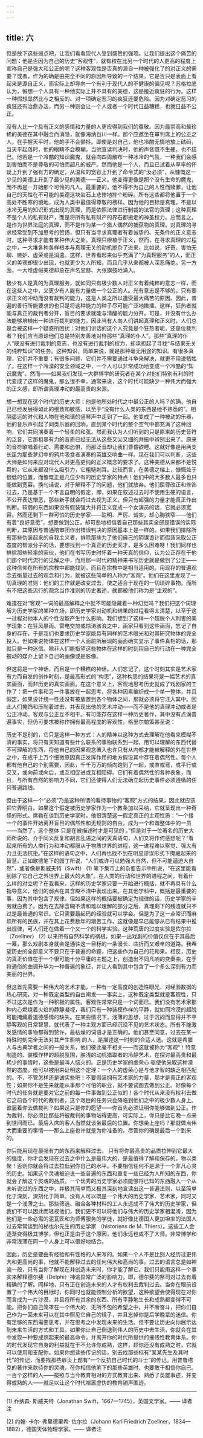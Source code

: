 ```yaml
---
---
---
```

title: 六
---




但是放下这些弱点吧，让我们看看现代人受到盛赞的强项。让我们提出这个痛苦的问题：他是否因为自己的历史“客观性”，就有权在比另一个时代的人更高的程度上宣称自己是强大和公正的呢？这种客观性是否真的源自一种被强化了的对正义的需要？或者，作为的确是由完全不同的原因所导致的一个结果，它是否只是表面上看起来是源自正义，而实际上却导向一个有利于现代人的不健康的偏见呢？苏格拉底认为，假想一个人具有一种他实际上并不具有的美德，这是接近疯狂的行为。这样一种假想显然比与之相反的、对一项确定恶习的疯狂还要危险。因为对确定恶习的疯狂还有治愈办法，而另一种则会让一个人或者一个时代日益糟糕，也就日益不公正。

没有人比一个具有正义的感情和力量的人更应得到我们的尊敬。因为最崇高和最珍稀的美德在其中融合而消隐，就像海纳百川一样。那个应邀坐在审判席上的公正之人，在手握天平时，他的手不会颤抖。即使是对自己，他也冷酷无情地放上砝码，当天平起落时，他的眼睛不会模糊，当他宣读判决时，他的声音既不生硬，也不结巴。他若是一个冷酷的知识魔鬼，就会向四周散布一种冰冷的气氛，一种我们会感到害怕而不是尊敬的可怕而超凡的威严。然而他是一个人，而且已试着从草率的怀疑上升到了强有力的确定，从温和的宽容上升到了命令式的“汝必须”，从慷慨这一少见的美德上升到了最少见的美德——正义。他变得更像是那个没有生命的魔鬼，而不再是一开始那个可怜的凡人。最重要的，他不得不为自己的人性而赎罪，让他自己的天性在不可能的美德这块岩石上悲惨地摔个粉碎。所有这些都将他置于一个高处不胜寒的境地，成为人类中最值得尊敬的榜样。因为他的目标是真理，不是以冰冷无用的知识形式出现的真理，而是依照法律进行制裁的法官的真理；这种真理不是个人的私有财产，而是将所有私有财产的界石都搬走的神圣权力。总而言之，是作为世界法庭的真理，而不是作为某一个猎人偶然的捕获物的真理。对真理的寻求经常受到不加思考的赞扬，但只有当寻求真理者有着诚挚的、无条件的正义意志时，这种寻求才能有某种伟大之处。真理只根植于正义，然而，在寻求真理的过程之中，一大堆各种各样根本与真理无关的动机掺杂了进来，比如说，好奇、害怕无聊、嫉妒、虚荣或是消遣。这样，世界看起来似乎充满了“为真理服务”的人，而正义的美德却很少出现，也就更少为人所知，而且几乎从来都被人深恶痛绝。另一方面，一大堆虚假美德却总在声名显赫、大张旗鼓地涌入。

极少有人是真的为真理服务，就如同只有极少数人对正义有着纯粹的意志一样，而在这些人之中，又更少有人能有力量做一个公正的人。光有意志是不够的。只有要求正义的冲动而没有裁判的能力，这是人类之所以遭受最大痛苦的原因。因此，普遍的善行所能要求的也只是将这种能力的种子尽可能广泛地撒播。这样，狂热者就能与真正的裁判者分开，盲目的要求就能与清醒的能力分开。可是，并没有什么办法能够培植出一种进行裁判的能力。因此当有人向人们讲起真理和正义时，人们总是会被这样一个疑惑所困扰：对他们讲话的这个人究竟是个狂热者呢，还是位裁判者？我们应当原谅他们总是特别友善地对待那些“真理的仆人”。那些“真理的仆人”既没有进行裁判的意志，也没有进行裁判的权力，却承担起了寻找“与结果无关的纯粹知识”的任务。这种知识，简单来说，就是那种毫无用途的知识。有很多真理，它们并不重要；有很多问题，它们并不需要通过斗争来解决，就更不用说牺牲了。在这样一个冷漠的安全领域之中，一个人可以非常成功地变成一个冷酷的“知识魔鬼”。然而——如果我们发现一大群博学的研究者在某个对他们特别有利的时代变成了这样的魔鬼，那么很不幸，通常来说，这个时代可能缺少一种伟大而强大的正义感，即所谓真理冲动的最高贵的来源。

想一想现在这个时代的历史大师：他是他所处时代之中最公正的人吗？的确，他自己已经发展得如此的细致和敏感，以至于“没有什么人类的东西是他不熟悉的”。相隔遥远的时代和人物在他和谐的竖琴声中走到了一起。他变成了一种被动的乐器，他的音乐声引起了同类乐器的回响，直到某个时代的整个空气中都充满了这种回响，它们共同演奏着一个轻柔的和弦。然而我认为人们听到的只是原来的历史音符的泛音，它那粗暴有力的音质已经无法从这些又尖又细的共振中辨别出来了。原来的音符歌唱着行动、需要和恐惧，而那泛音却让我们昏昏欲睡。这就好像是用两支长笛为那些梦幻中的鸦片吸食者演奏的英雄交响曲一样。现在我们可以判断，这些大师是如何来应对现代人对更高更纯的正义概念的要求了。这种美德从来都不是悦耳的，它从来都没什么吸引力，它粗糙刺耳。比较而言，在美德之梯上，慷慨处于很低的位置，而慷慨正是几位少有的历史学家的特点！他们中的大多数人最多也只能做到宽容。换句话说，对于解释不了的问题，他们就放弃。他们屈尊改正和修饰过去，乃是基于一个不言自明的假定，即，如果在叙述过去时不使用生硬的语言，不公开表达憎恶，那些新手就会将过去视为正义。但只有超强的力量才能真正作出判断。软弱的东西如果没有假装强大并将正义变成一个女演员的话，它就必须宽容。然而还剩下一群可怕的历史学家——聪明、严厉、诚实，却心胸狭窄——他们有着“良好意愿”，想要做到公正，却可悲地相信着自己那些其实全部是错误的实际判断，其原因与普通陪审团作出错误判决的原因基本上是一样的。如果我们排除所有那些伪装起来的自我主义者，排除那些为了他们自己的阴谋诡计而假装采取公正态度的帮派分子的话，要想找到一个真正的历史天才，是多么困难呀！我们同样也排除那些轻率的家伙，他们在书写历史时怀着一种天真的信仰，认为公正存在于他们那个时代流行的见解之中，而用那一时代的精神来书写历史就是做到了公正——这种信仰在所有的宗教中都能找到，而且在宗教中是相当适用的。用现存的普遍观念去衡量过去的观念和行为，就被这些简单的人称为“客观”。他们在这里发现了一切真理的准则：他们的工作就是改变过去，使之适合于现在的一切琐碎事物。而所有不把这些流行的观念当作准则的历史著述，就都被他们称为是“主观的”。

难道在对“客观”一词的最高解释之中就不可能隐藏着一种幻觉吗？我们把这个词理解为历史学家的某种立场，即历史学家对动机和结果的过程看得太清楚，以至于这一过程对他本人的个性没能产生什么影响。我们想到了这样一个超脱个人利害的美学现象：在狂风暴雨、雷电交加或惊涛骇浪之中，画家只看到这些画面，忘记了自身的存在，于是我们也要求历史学家能具有同样的艺术眼光和对其研究物体的完全投入。但如果说物体在这样一个人面前所展现的画面确实显示了事件真相的话，那就只是一种迷信。除非人们能指望这些物体在这样的时刻用自己的行动在一种完全被动的媒介上留下自己的画像或是影像。

但这将是一个神话，而且是一个糟糕的神话。人们忘记了，这个时刻其实是艺术家有力而自发的创作时刻，是最高形式的“构思”，这种构思的结果将是一幅艺术的真实画面，而非历史的真实画面。在这个意义上，客观地思考历史就成了戏剧家的工作了：把一件事和另一件事放在一起思考，将各种因素编织成一个单一整体，并且假定，如果设计统一性还没有被放置到各个物体之间，那就必须将它注入其中。因此人们掩饰和压制着过去，并表现出他的艺术冲动——而不是他的真理冲动或者是公正冲动。客观与公正互不相干。有可能存在这样一种历史著作，其中没有点滴普遍事实，但仍可要求被称作拥有最高程度的客观性。格里尔帕策甚至说：

历史不是别的，它只是这样一种方式：人的精神以这种方式去理解在他看来模糊不清的事实，将只有天知道有些什么联系的事物联系到一起，用可以理解的东西代替不可理解的东西，将他自己的因果观念置入也许只有从内部才能被解释的外在世界之中，在成千上万个细微原因真正发挥作用的地方假设其中存在着偶然性。每个人都有他自己的个别需要，因此，千千万万的倾向跑到了一起，或直或弯，或平行或交叉，或向前或向后，或互相促进或互相阻碍。它们有着偶然性的各种表象，而且，与所有自然的影响力不同，它们还使得人们无法确立起历史事件必须遵循的任何普遍路线。

但由于这样一个“必须”乃是这种所谓的看待事物的“客观”方式的结果，因此就应该把它弄明白。如果这个假定被历史学家作为一个教条加以采纳，它就呈现出一种奇怪的形式。席勒在谈到历史学家时，他很清楚这一假定真正的主观性质：“一个接一个的事件开始离开盲目的偶然性和无规则的自由，成为一个和谐整体中的一员——当然了，这个整体 只是在被描述时才是可见的 。”但是对于一位著名的历史大师所说的、介于同义反复和胡言乱语之间的天真语句，人们又将作何感想呢？“看起来所有的人类行为和冲动都服从于物质世界的进程，这一进程难以察觉、强大有力且无法抗拒。”在这样的语句之中，人们再也找不到在明显谬误形式下掩藏起来的智慧。正如歌德笔下的园丁所说，“人们或许可以勉强大自然，但不可能逼迫大自然”，或者像是斯威夫特（Swift） (1) 笔下集市上的杂耍告示中所说，“在这里能看到除了它自己之外世界上最大的大象”。在人类的行动和世界的进程之间，有着什么样的对立呢？在我看来，这样的历史学家只要一开始进行概括，就不再具有什么指导意义，他们的弱点在其含糊不清中表现出来。在其他学科中，概括是最重要的事，因为其中包含了规律。但如果这样的概括要被确定为规律的话，历史学家的辛劳就白费了。因为在去除含糊不清和难以理解的部分之后，真理剩下的残渣就只不过是最普通的常识。它只需要最起码的经验就可以学会。但是为了这一点常识而麻烦所有的民族，并在其上花费数年的艰苦工作，这就像是早已能够从已有结果中推出规律，可人们还在做着一个又一个的科学实验。这种荒唐的过度实验是佐尔拉（Zoellner） (2) 以来所有自然科学的祸根，如果一出戏剧的价值仅仅在于其最后一幕，那么戏剧本身就会是通往这一目标的一条漫长、曲折而又艰辛的道路。我希望历史的全部意义不要只在于普遍的命题，把这些作为自己的花和果。相反，历史的真正价值在于一个很可能十分平庸的主题之上，创造出不同凡响的变奏曲，在于将通俗的曲调升华为一种普遍的象征，并让人看到其中包含了一个多么深刻有力而美丽的世界。

但这首先需要一种伟大的艺术才能，一种有一定高度的创造性眼光，对经验数据的热心研究，对一种既定类型的自由阐发——事实上，这种既定类型就是客观性，只不过这次是作为一种积极的属性。客观性常常只是一个词而已。我们没有艺术家那种内心燃烧着火焰的静静凝视，我们只有一种装模作样的平静，就如同冷漠的超脱可能掩藏着道德感情的缺失。在某些情况下，浅薄的思想，过于沉闷而显得并不平静客观的日常智慧，就代表了一种主观方面已经沉没不见的艺术状态。所有不能激发感情的事物都得到赞许，最枯燥的词语才是正确的。他们甚至同意，过去在某一特殊时刻完全无法对其产生影响 的人，是描述这一时刻的合适人选。这就是希腊人与古典学者之间的一般关系，他们彼此毫不相关——而这就被称为“客观”！特意制造的、装模作样的超脱氛围，肤浅的动机猎取者的冷静艺术，在探讨最高贵和最稀少的事情时，这些是最叫人恼火的。正是历史学家的虚荣心 驱使他采取这种漠然的态度。他可以被用来证明这个定理：一个人的虚荣心是与他才智的缺乏相匹配的。不，不管怎样还是诚实些吧！不要假装拥有艺术家的力量，那才是真正的客观性；如果你不是生来就能从事那个可怕的职业，就不要试图去做到公正。好像每个时代的任务就是要对它之前的每一件事做到公正似的！各个时代从来没有权利去做它之前各个时代的裁判者，这个艰巨的任务只会降临到他们之中的极少数人身上。谁逼着你去做裁判？如果这只是你的愿望——你首先必须证明你能够做到公正。作为裁判，你必须比那些将被裁判的事物站得更高，可实际上，你只是比它晚一点来到世间而已。最后入席的客人当然就该坐最后的位置。你想坐上座吗？那就做点伟大而重要的事情——那么上座也许就是为你准备的，尽管你的确是最后一个到来的。

你只能用现在最强有力的东西来解释过去。 只有将你最高贵的品质拉伸到它最大的强度，你才会发现在过去之中什么是最伟大的，是最值得了解和保存的。物以类聚！否则你就会将过去拉低到你自己的水平。不要相信任何不是源于一个非凡心灵的历史。如果这个灵魂被迫说一些普遍的东西和重复一些已经为人所知的东西，你就会了解这个灵魂的品质。一个优秀的历史学家必须能够将已知的东西融入一个从未听说过的东西之中，并极其简单而又极其深刻地宣读出这一普遍法则，以至简单化于深刻，深刻化于简单。没有人可以既是一个伟大的历史学家、艺术家，同时又是一个浅薄之士。那些筛选、融合各种材料的工人永远成不了伟大的历史学家，但我们不可以因此而轻视他们，我们更不可以将他们与伟大的历史学家相混淆，因为他们是一些必需的泥瓦匠和为师傅服务的学徒，就好像比德国人更加坦率的法国人过去常常谈到的梯也尔先生的历史学家 （historiens de M. Thiers）。这些工人会逐渐变得极其博学，但也正是由于这个原因，他们永远也成不了大师。非常博学和非常浅薄在同一个人身上可以很好地结合。

因此，历史是要由有经验和有性格的人来写的。如果一个人不是比别人经历过更伟大和更高尚的事，他就不能解释过去的任何伟大和高尚的事。过去的语言总是如神谕一般，只有当你了解现在并创造未来时，你才能了解它。我们只能用这样一个事实来解释德尔斐（Delphi）神谕异常广泛的影响力，即，德尔斐的祭司对过去有着精确的了解。同样地，只有正在创造未来的人才有权利去裁判过去。当你在眼前设置了一个伟大的目标时，你同时也就能控制分析的欲望，这种欲望会使得现在对你而言成为一片沙漠，并且将所有其余的东西、所有平静地生长和成熟都变得不可能。把你们自己笼罩在一个伟大的、无所不包的希望之中，并不断奋斗，把你们自己作为一面未来可以在其中照见它自己的镜子，并且忘掉你是后学晚辈的迷信。你有足够的东西需要思考，并在思考之中发现未来的生活。但不要让历史向你展示达到未来生活的方式和工具。如果你让自己倒退到伟人的历史中去生活，你就会在其中发现一种要成熟起来的最高命令，并离开你的时代所提供的摧残性教育体系。你的时代发现它自身的利益就在于不允许你成熟，这样，趁你还没有成熟之时，它就可以使用和支配你。如果你想读些传记的话，别去找那些标有“某某先生及其时代”的传记，而要找那些扉页上题有“一个反抗自己时代的斗士”的传记。用普鲁塔克的著作来款待你的灵魂，在你相信他笔下的那些英雄时，也要敢于相信你自己。一百个这样的人——按照与当今教育相对的方式教育出来、熟悉了英雄事迹，并变得成熟的人——就足以让这个时代喧嚣虚伪的教育销声匿迹。



* * *



(1) 乔纳森· 斯威夫特（Jonathan Swift，1667—1745），英国文学家。—— 译者注

(2) 约翰· 卡尔· 弗里德里希· 佐尔拉（Johann Karl Friedrich Zoellner，1834—1882），德国天体物理学家。—— 译者注
